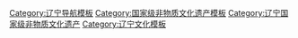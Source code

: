{{Navbox
|name = 辽宁国家级非物质文化遗产
|title = 辽宁[[国家级非物质文化遗产代表性项目名录]]
|titlestyle =
|image =
|style = text-align:left;
|state = {{{state<includeonly>|collapsed</includeonly>}}}
|groupstyle = text-align:center;
| listclass = hlist
|group1 = 民间文学
|list1 = 
* [[古渔雁民间故事]]
* [[喀左东蒙民间故事]]
* [[谭振山民间故事]]
* [[北票民间故事]]
* [[满族民间故事]]
* [[锡伯族民间故事]]
|group2 = 传统音乐
|list2 = 
* [[唢呐艺术]]<sup>注</sup>（[[丹东鼓乐]]）
* [[辽宁鼓乐]]
* [[千山寺庙音乐]]
* [[海洋号子]]<sup>注</sup>（[[长海号子]]）
* [[蒙古族民歌]]<sup>注</sup>（[[阜新东蒙短调民歌]]）
* [[笙管乐]]<sup>注</sup>（[[复州双管乐]]，[[建平十王会]]）
|group3 = 传统舞蹈
|list3 = 
* [[秧歌]]<sup>注</sup>（[[抚顺地秧歌]]）
* [[龙舞]]<sup>注</sup>（[[金州龙舞]]）
* [[高跷]]<sup>注</sup>（[[海城高跷]]，[[辽西高跷]]，[[盖州高跷]]，[[上口子高跷]]）
* [[朝鲜族农乐舞]]<sup>注</sup>（[[乞粒舞]]）
|group4 = 传统戏剧
|list4 = 
* [[京剧]]<sup>注</sup>
* [[评剧]]<sup>注</sup>
* [[皮影戏]]<sup>注</sup>（[[复州皮影戏]]，[[凌源皮影戏]]，[[岫岩皮影戏]]，[[盖州皮影戏]]）
* [[木偶戏]]<sup>注</sup>（[[辽西木偶戏]]）
* [[海城喇叭戏]]
|group5 = 曲艺
|list5 = 
* [[东北大鼓]]<sup>注</sup>
* [[二人转]]<sup>注</sup>（[[东北二人转]]）
* [[乌力格尔]]<sup>注</sup>
* [[北京评书]]<sup>注</sup>
* [[盘索里]]<sup>注</sup>
|group6 = 传统体育<br>游艺与杂技
|list6 = 

|group7 = 传统美术
|list7 = 
* [[剪纸]]<sup>注</sup>（[[医巫闾山满族剪纸]]，[[庄河剪纸]]，[[岫岩满族剪纸]]，[[建平剪纸]]，[[新宾满族剪纸]]）
* [[岫岩玉雕]]
* [[阜新玛瑙雕]]
* [[石雕]]<sup>注</sup>（[[煤精雕刻]]）
* [[核雕]]<sup>注</sup>（[[大连核雕]]）
* [[满族刺绣]]<sup>注</sup>（[[岫岩满族民间刺绣]]，[[锦州满族民间刺绣]]）
* [[建筑彩绘]]<sup>注</sup>（[[传统地仗彩画]]）
* [[琥珀雕刻]]
|group8 = 传统技艺
|list8 = 
* [[砚台制作技艺]]<sup>注</sup>（[[松花石砚制作技艺]]）
* [[蒸馏酒传统酿造技艺]]<sup>注</sup>（[[老龙口白酒传统酿造技艺]]）
* [[辽菜传统烹饪技艺]]
|group9 = 传统医药
|list9 = 
* [[正骨|中医正骨疗法]]<sup>注</sup>（[[海城苏氏正骨]]）
* [[蒙医药]]<sup>注</sup>（[[血衰症疗法]]）
|group10 = 民俗
|list10 = 
* [[中秋节]]<sup>注</sup>（[[朝鮮秋夕|朝鲜族秋夕节]]）
* [[社火|民间社火]]<sup>注</sup>（[[本溪社火]]，[[义县社火]]，[[朝阳社火]]）
* [[民间信俗]]<sup>注</sup>（[[锡伯族喜利妈妈信俗]]）
* [[還甲|朝鲜族花甲礼]]<sup>注</sup>
|belowstyle= text-align:left;
|below = 
*上标“注”的项目为多省区市联合申报。
参见：[[辽宁非物质文化遗产代表性项目名录]]
}}<noinclude>
[[Category:辽宁导航模板]]
[[Category:国家级非物质文化遗产模板]]
[[Category:辽宁国家级非物质文化遗产]]
[[Category:辽宁文化模板]]
</noinclude>
